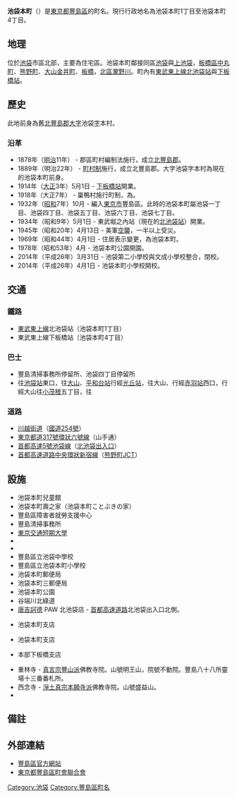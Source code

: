{{Pathnav|日本|東京都|豐島區|frame=1}}
{{Infobox Settlement
|official_name =  池袋本町
|settlement_type = [[町|町丁]]
|image_skyline = Hikawa jinja ikebukurohoncho 2009.JPG
|imagesize = 250px
|image_caption = 冰川神社
|image_flag =
|image_seal =
| image_map =
| map_caption =
|subdivision_type = [[國家|國家]]
|subdivision_name = [[File:Flag_of_Japan.svg|border]] [[日本|日本]]
|subdivision_type1 = [[都道府縣|都道府縣]]
|subdivision_name1 = [[File:Flag_of_Tokyo_Prefecture.svg|border]] [[東京都|東京都]]
|subdivision_type2 = [[東京都區部|特別區]]
|subdivision_name2 = [[File:Flag_of_Toshima,_Tokyo.svg|border]] [[豐島區|豐島區]]
|subdivision_type3 =
|subdivision_name3 =
|established_title =
|established_date =
|government_type =
|leader_title =
|leader_name =
|area_magnitude =
|area_total_km2 =
|area_land_km2 =  
|area_urban_km2 =
|area_metro_km2 =
|area_metro_sq_mi =
|population_as_of= 2014年（平成26年）7月1日
|population_footnotes = <ref>[http://www.city.toshima.lg.jp/dbps_data/_material_/localhost/040kumin/010kuminkatsudosuishin/toukei/nenrei26-7-1.xls 住民基本台帳による年齢別人口（平成26年7月1日現在）]{{dead link|date=2018年1月 |bot=InternetArchiveBot |fix-attempted=yes }}</ref>
|population_total = 18006
|population_urban =
|population_metro =
|population_density_sq_mi =
|population_density_km2 =
| timezone = [[日本標準時間|JST]]
| utc_offset = +9
|timezone_DST =
|utc_offset_DST =
|pushpin_map = Tokyo city
|latd=35|latm=44|lats=39|latNS=N
|longd=139|longm=42|longs=48|longEW=E
|elevation_footnotes=
|elevation_m = 26<!--北池袋站-->
|elevation_ft =
|postal_code_type = [[郵遞區號|郵遞區號]]
|postal_code = 170-0011　
|area_code = 03
|registration_plate = 練馬
|website =
|footnotes =
}}
'''池袋本町'''（{{jpn|j=池袋本町|hg=いけぶくろほんちょう|rm=Ikebukuro-honchō|f=y}}）是[[東京都|東京都]][[豐島區|豐島區]]的町名。現行行政地名為池袋本町1丁目至池袋本町4丁目。

== 地理 ==
位於[[池袋|池袋]]市區北部，主要為住宅區。池袋本町鄰接同區[[池袋|池袋]]與[[上池袋|上池袋]]，[[板橋區_(日本)|板橋區]][[中丸町|中丸町]]、[[熊野町_(板橋區)|熊野町]]、[[大山金井町|大山金井町]]、[[板橋_(東京都)|板橋]]，[[北區_(東京都)|北區]][[瀧野川_(東京都北區)|瀧野川]]。町內有[[東武東上本線|東武東上線]][[北池袋站|北池袋站]]與[[下板橋站|下板橋站]]。

== 歷史 ==
此地前身為舊[[北豐島郡|北豐島郡]]{{link-ja|巢鴨村|巣鴨村}}[[大字|大字]]池袋[[小字|字]]本村。

=== 沿革 ===
* 1878年（[[明治|明治]]11年） - 郡區町村編制法施行，成立[[北豐島郡|北豐島郡]]。
* 1889年（明治22年） - [[町村制|町村制]]施行，成立北豐島郡{{link-ja|巢鴨村|巣鴨村}}。大字池袋字本村為現在的池袋本町前身。
* 1914年（[[大正|大正]]3年）5月1日 - [[下板橋站|下板橋站]]開業。
* 1918年（大正7年） - 巢鴨村施行町制，為{{link-ja|西巢鴨町|西巣鴨町}}。
* 1932年（[[昭和|昭和]]7年）10月 - 編入[[東京市|東京市]]豐島區。此時的池袋本町屬池袋一丁目、池袋四丁目、池袋五丁目、池袋六丁目、池袋七丁目。
* 1934年（昭和9年）5月1日 - 東武堀之內站（現在的[[北池袋站|北池袋站]]）開業。
* 1945年（昭和20年）4月13日 - 美軍[[空襲|空襲]]，一半以上受災。
* 1969年（昭和44年）4月1日 - 住居表示變更，為池袋本町。
* 1978年（昭和53年）4月 - 池袋本町公園開園。
* 2014年（平成26年）3月31日 - 池袋第二小學校與文成小學校整合，閉校。
* 2014年（平成26年）4月1日 - 池袋本町小學校開校。

== 交通 ==
=== 鐵路 ===
* [[東武東上本線|東武東上線]]北池袋站（池袋本町1丁目）
* 東武東上線下板橋站（池袋本町4丁目）
=== 巴士 ===
;{{link-ja|國際興業巴士|国際興業バス}}
* 豐島清掃事務所停留所、池袋四丁目停留所
* 往[[池袋站|池袋站]]東口，往[[大山町_(板橋區)|大山]]、[[平和台站_(東京都)|平和台站]]行經[[光丘站|光丘站]]，往大山、{{link-ja|東京都保健醫療公社豐島醫院|東京都保健医療公社豐島病院|豐島醫院}}行經[[赤羽站|赤羽站]]西口，行經大山往[[小茂根|小茂根]]五丁目，往{{link-ja|練馬北町車庫|練馬北町車庫}}
=== 道路 ===
* [[川越街道|川越街道]]（[[國道254號|國道254號]]）
* [[東京都道317號環狀六號線|東京都道317號環狀六號線]]（山手通）
* [[首都高速5號池袋線|首都高速5號池袋線]]（[[北池袋出入口|北池袋出入口]]）
* [[首都高速中央環狀線|首都高速道路中央環狀新宿線]]（[[熊野町JCT|熊野町JCT]]）

== 設施 ==
* 池袋本町兒童館
* 池袋本町壽之家（池袋本町ことぶきの家）
* 豐島區障害者就勞支援中心
* 豐島清掃事務所
* [[東京交通短期大學|東京交通短期大學]]
* {{link-ja|豐島學院高等學校|島学院高等学校}}
* {{link-ja|昭和鐵道高等學校|昭和鉄道高等学校}}
* 豐島區立池袋中學校
* 豐島區立池袋本町小學校
* 池袋本町郵便局
* 池袋本町三郵便局
* 池袋本町公園
* 谷端川北綠道
* [[唐吉訶德_(企業)|唐吉訶德]] PAW 北池袋店 - [[首都高速道路|首都高速道路]]北池袋出入口北側。
* {{link-ja|巢鴨信用金庫|巣鴨信用金庫}}池袋本町支店
* {{link-ja|東京城市信用金庫|東京シティ信用金庫}}池袋本町支店
* {{link-ja|全東榮信用組合|全東栄信用組合}}本部下板橋支店
* 重林寺 - [[真言宗豐山派|真言宗豐山派]]佛教寺院。山號明王山，院號不動院。豐島八十八所靈場十三番番札所。
* 西念寺 - [[淨土真宗本願寺派|淨土真宗本願寺派]]佛教寺院。山號盛益山。
* {{link-ja|池袋冰川神社|池袋氷川神社}}

== 備註 ==
{{reflist}}

== 外部連結 ==
* [http://www.city.toshima.lg.jp/ 豐島區官方網站] {{Wayback|url=http://www.city.toshima.lg.jp/ |date=20140923062009 }}
* [https://web.archive.org/web/20140809010709/http://toshimaku-choren.jp/ 東京都豐島區町會聯合會]

{{豐島區的町名}}

<small>{{Coord|35|44|39|N|139|42|48|E|region:JP-13_type:city_scale:10000|display=title}}</small>
{{DEFAULTSORT:Ikebukurohoncho}}
[[Category:池袋|Category:池袋]]
[[Category:豐島區町名|Category:豐島區町名]]
